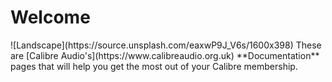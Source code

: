 
# Welcome
<Bleed full>
  ![Landscape](https://source.unsplash.com/eaxwP9J_V6s/1600x398)
</Bleed>
These are [Calibre Audio's](https://www.calibreaudio.org.uk) **Documentation** pages that will help you get the most out of your Calibre membership.